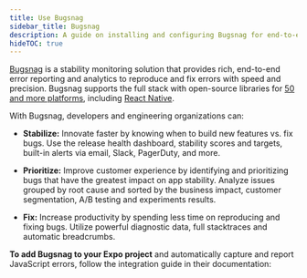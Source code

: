 ```yaml
---
title: Use Bugsnag
sidebar_title: Bugsnag
description: A guide on installing and configuring Bugsnag for end-to-end error reporting and analytics.
hideTOC: true
---
```



[Bugsnag](https://www.bugsnag.com) is a stability monitoring solution that provides rich, end-to-end error reporting and analytics to reproduce and fix errors with speed and precision.
Bugsnag supports the full stack with open-source libraries for [50 and more platforms](https://www.bugsnag.com/platforms), including [React Native](https://docs.bugsnag.com/platforms/react-native/react-native/).

With Bugsnag, developers and engineering organizations can:

- **Stabilize:** Innovate faster by knowing when to build new features vs. fix bugs. Use the release health dashboard, stability scores and targets, built-in alerts via email, Slack, PagerDuty, and more.

- **Prioritize:** Improve customer experience by identifying and prioritizing bugs that have the greatest impact on app stability. Analyze issues grouped by root cause and sorted by the business impact, customer segmentation, A/B testing and experiments results.

- **Fix:** Increase productivity by spending less time on reproducing and fixing bugs. Utilize powerful diagnostic data, full stacktraces and automatic breadcrumbs.

**To add Bugsnag to your Expo project** and automatically capture and report JavaScript errors, follow the integration guide in their documentation:

<BoxLink
  title="Expo and Bugsnag integration guide"
  description="Add BugSnag to your Expo apps to report JavaScript errors."
  href="https://docs.bugsnag.com/platforms/react-native/expo/"
  Icon={BookOpen02Icon}
/>
